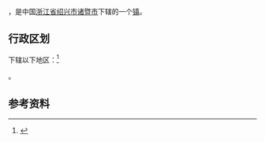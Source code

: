 {{中国乡级行政区|33/06/81/122/000
| 电话区号 = 575
}}

'''{{PAGENAMEBASE}}'''，是中国[[浙江省|浙江省]][[绍兴市|绍兴市]][[诸暨市|诸暨市]]下辖的一个[[镇|镇]]。

== 行政区划 ==
下辖以下地区：<ref>{{PRC admin/ref sgc|33/06/81/122/000}}</ref>

{{PRC admin/children|33/06/81/122/000}}。

== 参考资料 ==
{{reflist}}

{{PRC admin/navcat|33/06/81/122/000}}